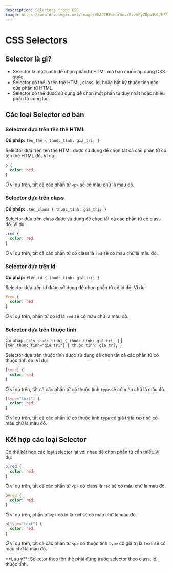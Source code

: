 ```yaml
---
description: Selectors trong CSS
image: https://web-dev.imgix.net/image/VbAJIREinuYvovrBzzvEyZOpw5w1/hFR4OOwyH5zWc5XUIcyu.svg
---
```



# CSS Selectors

## Selector là gì?

- Selector là một cách để chọn phần tử HTML mà bạn muốn áp dụng CSS style.
- Selector có thể là tên thẻ HTML, class, id, hoặc bất kỳ thuộc tính nào của phần tử HTML.
- Selector có thể được sử dụng để chọn một phần tử duy nhất hoặc nhiều phần tử cùng lúc.

## Các loại Selector cơ bản

### Selector dựa trên tên thẻ HTML

**Cú pháp:** `tên_thẻ { thuộc_tính: giá_trị; }`

Selector dựa trên tên thẻ HTML được sử dụng để chọn tất cả các phần tử có tên thẻ HTML đó. Ví dụ:

```css
p {
  color: red;
}
```

Ở ví dụ trên, tất cả các phần tử `<p>` sẽ có màu chữ là màu đỏ.

### Selector dựa trên class

**Cú pháp:** `.tên_class { thuộc_tính: giá_trị; }`

Selector dựa trên class được sử dụng để chọn tất cả các phần tử có class đó. Ví dụ:

```css
.red {
  color: red;
}
```

Ở ví dụ trên, tất cả các phần tử có class là `red` sẽ có màu chữ là màu đỏ.

### Selector dựa trên id

**Cú pháp:** `#tên_id { thuộc_tính: giá_trị; }`

Selector dựa trên id được sử dụng để chọn phần tử có id đó. Ví dụ:

```css
#red {
  color: red;
}
```

Ở ví dụ trên, phần tử có id là `red` sẽ có màu chữ là màu đỏ.

### Selector dựa trên thuộc tính

Cú pháp: `[tên_thuộc_tính] { thuộc_tính: giá_trị; }` | `[tên_thuộc_tính="giá_trị"] { thuộc_tính: giá_trị; }`

Selector dựa trên thuộc tính được sử dụng để chọn tất cả các phần tử có thuộc tính đó. Ví dụ:

```css
[type] {
  color: red;
}
```

Ở ví dụ trên, tất cả các phần tử có thuộc tính `type` sẽ có màu chữ là màu đỏ.

```css
[type="text"] {
  color: red;
}
```

Ở ví dụ trên, tất cả các phần tử có thuộc tính `type` có giá trị là `text` sẽ có màu chữ là màu đỏ.

## Kết hợp các loại Selector

Có thể kết hợp các loại selector lại với nhau để chọn phần tử cần thiết. Ví dụ:

```css
p.red {
  color: red;
}
```

Ở ví dụ trên, tất cả các phần tử `<p>` có class là `red` sẽ có màu chữ là màu đỏ.

```css
p#red {
  color: red;
}
```

Ở ví dụ trên, phần tử `<p>` có id là `red` sẽ có màu chữ là màu đỏ.

```css
p[type="text"] {
  color: red;
}
```

Ở ví dụ trên, tất cả các phần tử `<p>` có thuộc tính `type` có giá trị là `text` sẽ có màu chữ là màu đỏ.

<Callout emoji="👨‍💻">
  **Lưu ý**: Selector theo tên thẻ phải đứng trước selector theo class, id,
  thuộc tính.
</Callout>
